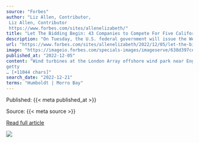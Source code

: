 ```yaml
---
source: "Forbes"
author: "Liz Allen, Contributor, 
 Liz Allen, Contributor
 https://www.forbes.com/sites/allenelizabeth/"
title: "Let The Bidding Begin: 43 Companies to Compete For Five California Offshore Wind Leases"
description: "On Tuesday, the U.S. federal government will issue the West Coast's first commercial offshore wind leases - a key milestone towards achieving the Biden Administration's offshore wind goals. However, challenges on the East Coast indicate a long timeline from l…"
url: "https://www.forbes.com/sites/allenelizabeth/2022/12/05/let-the-bidding-begin-43-companies-to-compete-for-five-california-offshore-wind-leases/"
image: "https://imageio.forbes.com/specials-images/imageserve/638d397ce768861d57ce91a3/0x0.jpg?format=jpg&width=1200"
published_at: "2022-12-05"
content: "Wind turbines at the London Array offshore wind park near England, United Kingdom. Unlike this ... [+] offshore wind facility, California's offshore wind will need to use turbines that float.
getty… [+11044 chars]"
search_date: "2022-12-21"
terms: "Humboldt | Morro Bay"
---
```



Published: {{< meta published_at >}}


Source: {{< meta source >}}


[Read full article]({{< meta url >}})



![](`r rmarkdown::metadata$image[1]`)
